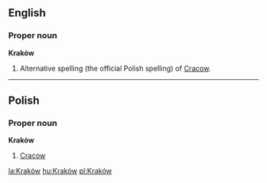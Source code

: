 ==English==
===Proper noun===
'''Kraków'''

#Alternative spelling (the official Polish spelling) of [[Cracow]].

----
==Polish==
===Proper noun===
'''Kraków'''

#[[Cracow]]

[[la:Kraków]]
[[hu:Kraków]]
[[pl:Kraków]]